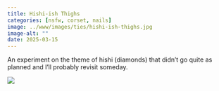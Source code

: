 ```yaml
---
title: Hishi-ish Thighs
categories: [nsfw, corset, nails]
image: ../www/images/ties/hishi-ish-thighs.jpg
image-alt: ""
date: 2025-03-15
---
```


An experiment on the theme of hishi (diamonds) that didn't go quite as planned and I'll probably revisit someday.

![](../www/images/ties/hishi-ish-thighs.jpg)

